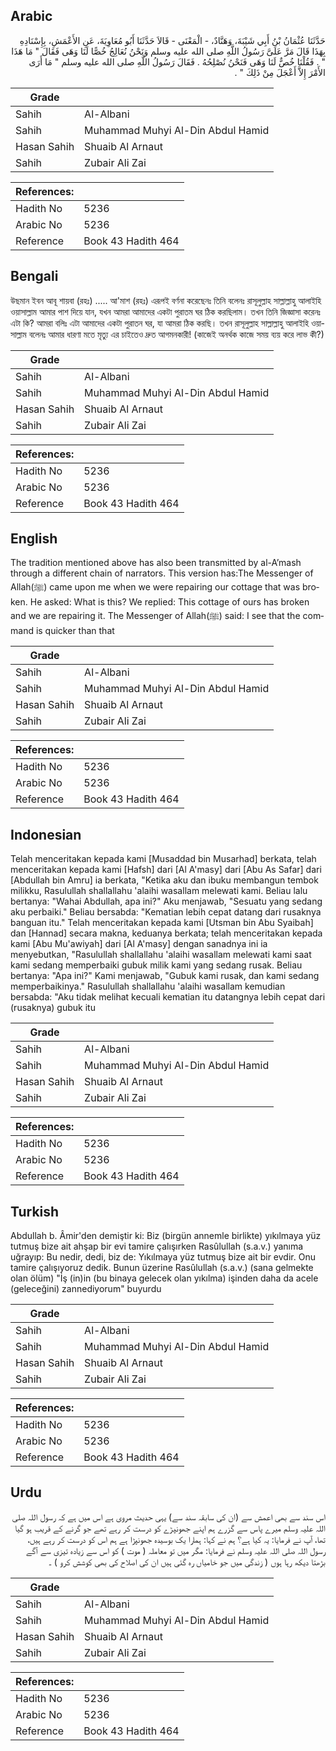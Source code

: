 ## Arabic


<div dir="rtl" lang="ar" style={{fontSize:'larger',backgroundColor:'#f8f9fa',padding:20}}>
حَدَّثَنَا عُثْمَانُ بْنُ أَبِي شَيْبَةَ، وَهَنَّادٌ، - الْمَعْنَى - قَالاَ حَدَّثَنَا أَبُو مُعَاوِيَةَ، عَنِ الأَعْمَشِ، بِإِسْنَادِهِ بِهَذَا قَالَ مَرَّ عَلَىَّ رَسُولُ اللَّهِ صلى الله عليه وسلم وَنَحْنُ نُعَالِجُ خُصًّا لَنَا وَهَى فَقَالَ ‏"‏ مَا هَذَا ‏"‏ ‏.‏ فَقُلْنَا خُصٌّ لَنَا وَهَى فَنَحْنُ نُصْلِحُهُ ‏.‏ فَقَالَ رَسُولُ اللَّهِ صلى الله عليه وسلم ‏"‏ مَا أَرَى الأَمْرَ إِلاَّ أَعْجَلَ مِنْ ذَلِكَ ‏"‏ ‏.‏
</div>
<div style={{backgroundColor:'#f8f9fa',padding:20, marginBottom: 10}}><table> <thead> <tr> <th>Grade</th> <th></th> </tr> </thead> <tbody> <tr><td>Sahih</td><td>Al-Albani</td></tr><tr><td>Sahih</td><td>Muhammad Muhyi Al-Din Abdul Hamid</td></tr><tr><td>Hasan Sahih</td><td>Shuaib Al Arnaut</td></tr><tr><td>Sahih</td><td>Zubair Ali Zai</td></tr></tbody></table><table> <thead> <tr> <th>References:</th> <th></th> </tr> </thead> <tbody><tr><td>Hadith No</td><td>5236</td></tr><tr><td>Arabic No</td><td>5236</td></tr><tr><td>Reference</td><td>Book 43 Hadith 464</td></tr></tbody></table></div>

## Bengali


<div dir="ltr" lang="bn" style={{fontSize:'larger',backgroundColor:'#f8f9fa',padding:20}}>
উছমান ইবন আবূ শায়বা (রহঃ) ..... আ'মাশ (রহঃ) এরূপই বর্ণনা করেছেনঃ তিনি বলেনঃ রাসূলুল্লাহ সাল্লাল্লাহু আলাইহি ওয়াসাল্লাম আমার পাশ দিয়ে যান, যখন আমরা আমাদের একটা পুরাতম ঘর ঠিক করছিলাম। তখন তিনি জিজ্ঞাসা করেনঃ এটা কি? আমরা বলিঃ এটা আমাদের একটা পুরাতন ঘর, যা আমরা ঠিক করছি। তখন রাসূলুল্লাহ সাল্লাল্লাহু আলাইহি ওয়াসাল্লাম বলেনঃ আমার ধারণা মতে মৃত্যু এর চাইতেও দ্রুত আগমনকারী! (কাজেই অনর্থক কাজে সময় ব্যয় করে লাভ কী?)
</div>
<div style={{backgroundColor:'#f8f9fa',padding:20, marginBottom: 10}}><table> <thead> <tr> <th>Grade</th> <th></th> </tr> </thead> <tbody> <tr><td>Sahih</td><td>Al-Albani</td></tr><tr><td>Sahih</td><td>Muhammad Muhyi Al-Din Abdul Hamid</td></tr><tr><td>Hasan Sahih</td><td>Shuaib Al Arnaut</td></tr><tr><td>Sahih</td><td>Zubair Ali Zai</td></tr></tbody></table><table> <thead> <tr> <th>References:</th> <th></th> </tr> </thead> <tbody><tr><td>Hadith No</td><td>5236</td></tr><tr><td>Arabic No</td><td>5236</td></tr><tr><td>Reference</td><td>Book 43 Hadith 464</td></tr></tbody></table></div>

## English


<div dir="ltr" lang="en" style={{fontSize:'larger',backgroundColor:'#f8f9fa',padding:20}}>
The tradition mentioned above has also been transmitted by al-A’mash through a different chain of narrators. This version has:The Messenger of Allah(ﷺ) came upon me when we were repairing our cottage that was broken. He asked: What is this? We replied: This cottage of ours has broken and we are repairing it. The Messenger of Allah(ﷺ) said: I see that the command is quicker than that
</div>
<div style={{backgroundColor:'#f8f9fa',padding:20, marginBottom: 10}}><table> <thead> <tr> <th>Grade</th> <th></th> </tr> </thead> <tbody> <tr><td>Sahih</td><td>Al-Albani</td></tr><tr><td>Sahih</td><td>Muhammad Muhyi Al-Din Abdul Hamid</td></tr><tr><td>Hasan Sahih</td><td>Shuaib Al Arnaut</td></tr><tr><td>Sahih</td><td>Zubair Ali Zai</td></tr></tbody></table><table> <thead> <tr> <th>References:</th> <th></th> </tr> </thead> <tbody><tr><td>Hadith No</td><td>5236</td></tr><tr><td>Arabic No</td><td>5236</td></tr><tr><td>Reference</td><td>Book 43 Hadith 464</td></tr></tbody></table></div>

## Indonesian


<div dir="ltr" lang="id" style={{fontSize:'larger',backgroundColor:'#f8f9fa',padding:20}}>
Telah menceritakan kepada kami [Musaddad bin Musarhad] berkata, telah menceritakan kepada kami [Hafsh] dari [Al A'masy] dari [Abu As Safar] dari [Abdullah bin Amru] ia berkata, "Ketika aku dan ibuku membangun tembok milikku, Rasulullah shallallahu 'alaihi wasallam melewati kami. Beliau lalu bertanya: "Wahai Abdullah, apa ini?" Aku menjawab, "Sesuatu yang sedang aku perbaiki." Beliau bersabda: "Kematian lebih cepat datang dari rusaknya banguan itu." Telah menceritakan kepada kami [Utsman bin Abu Syaibah] dan [Hannad] secara makna, keduanya berkata; telah menceritakan kepada kami [Abu Mu'awiyah] dari [Al A'masy] dengan sanadnya ini ia menyebutkan, "Rasulullah shallallahu 'alaihi wasallam melewati kami saat kami sedang memperbaiki gubuk milik kami yang sedang rusak. Beliau bertanya: "Apa ini?" Kami menjawab, "Gubuk kami rusak, dan kami sedang memperbaikinya." Rasulullah shallallahu 'alaihi wasallam kemudian bersabda: "Aku tidak melihat kecuali kematian itu datangnya lebih cepat dari (rusaknya) gubuk itu
</div>
<div style={{backgroundColor:'#f8f9fa',padding:20, marginBottom: 10}}><table> <thead> <tr> <th>Grade</th> <th></th> </tr> </thead> <tbody> <tr><td>Sahih</td><td>Al-Albani</td></tr><tr><td>Sahih</td><td>Muhammad Muhyi Al-Din Abdul Hamid</td></tr><tr><td>Hasan Sahih</td><td>Shuaib Al Arnaut</td></tr><tr><td>Sahih</td><td>Zubair Ali Zai</td></tr></tbody></table><table> <thead> <tr> <th>References:</th> <th></th> </tr> </thead> <tbody><tr><td>Hadith No</td><td>5236</td></tr><tr><td>Arabic No</td><td>5236</td></tr><tr><td>Reference</td><td>Book 43 Hadith 464</td></tr></tbody></table></div>

## Turkish


<div dir="ltr" lang="tr" style={{fontSize:'larger',backgroundColor:'#f8f9fa',padding:20}}>
Abdullah b. Âmir'den demiştir ki: Biz (birgün annemle birlikte) yıkılmaya yüz tutmuş bize ait ahşap bir evi tamire çalışırken Rasûlullah (s.a.v.) yanıma uğrayıp: Bu nedir, dedi, biz de: Yıkılmaya yüz tutmuş bize ait bir evdir. Onu tamire çalışıyoruz dedik. Bunun üzerine Rasûlullah (s.a.v.) (sana gelmekte olan ölüm) "İş (in)in (bu binaya gelecek olan yıkılma) işinden daha da acele (geleceğini) zannediyorum" buyurdu
</div>
<div style={{backgroundColor:'#f8f9fa',padding:20, marginBottom: 10}}><table> <thead> <tr> <th>Grade</th> <th></th> </tr> </thead> <tbody> <tr><td>Sahih</td><td>Al-Albani</td></tr><tr><td>Sahih</td><td>Muhammad Muhyi Al-Din Abdul Hamid</td></tr><tr><td>Hasan Sahih</td><td>Shuaib Al Arnaut</td></tr><tr><td>Sahih</td><td>Zubair Ali Zai</td></tr></tbody></table><table> <thead> <tr> <th>References:</th> <th></th> </tr> </thead> <tbody><tr><td>Hadith No</td><td>5236</td></tr><tr><td>Arabic No</td><td>5236</td></tr><tr><td>Reference</td><td>Book 43 Hadith 464</td></tr></tbody></table></div>

## Urdu


<div dir="rtl" lang="ur" style={{fontSize:'larger',backgroundColor:'#f8f9fa',padding:20}}>
اس سند سے بھی اعمش سے (ان کی سابقہ سند سے) یہی حدیث مروی ہے اس میں ہے کہ رسول اللہ صلی اللہ علیہ وسلم میرے پاس سے گزرے ہم اپنے جھونپڑے کو درست کر رہے تھے جو گرنے کے قریب ہو گیا تھا، آپ نے فرمایا: یہ کیا ہے؟ ہم نے کہا: ہمارا یک بوسیدہ جھونپڑا ہے ہم اس کو درست کر رہے ہیں، رسول اللہ صلی اللہ علیہ وسلم نے فرمایا: مگر میں تو معاملہ ( موت ) کو اس سے زیادہ تیزی سے آگے بڑھتا دیکھ رہا ہوں ( زندگی میں جو خامیاں رہ گئی ہیں ان کی اصلاح کی بھی کوشش کرو ) ۔
</div>
<div style={{backgroundColor:'#f8f9fa',padding:20, marginBottom: 10}}><table> <thead> <tr> <th>Grade</th> <th></th> </tr> </thead> <tbody> <tr><td>Sahih</td><td>Al-Albani</td></tr><tr><td>Sahih</td><td>Muhammad Muhyi Al-Din Abdul Hamid</td></tr><tr><td>Hasan Sahih</td><td>Shuaib Al Arnaut</td></tr><tr><td>Sahih</td><td>Zubair Ali Zai</td></tr></tbody></table><table> <thead> <tr> <th>References:</th> <th></th> </tr> </thead> <tbody><tr><td>Hadith No</td><td>5236</td></tr><tr><td>Arabic No</td><td>5236</td></tr><tr><td>Reference</td><td>Book 43 Hadith 464</td></tr></tbody></table></div>